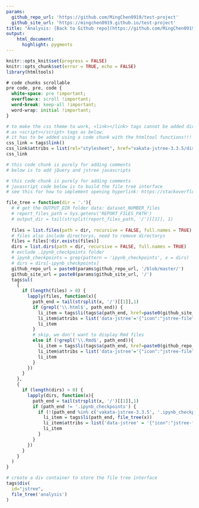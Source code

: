 ```yaml
---
params:
  github_repo_url: 'https://github.com/MingChen0919/test-project'
  github_site_url: 'https://mingchen0919.github.io/test-project'
title: "Analysis: [Back to Github repo](https://github.com/MingChen0919/test-project)"
output:
    html_document:
      highlight: pygments
---
```


```r
knitr::opts_knit$set(progress = FALSE)
knitr::opts_chunk$set(error = TRUE, echo = FALSE)
library(htmltools)
```

```css
# code chunks scrollable
pre code, pre, code {
  white-space: pre !important;
  overflow-x: scroll !important;
  word-break: keep-all !important;
  word-wrap: initial !important;
}
```

```r
# to make the css theme to work, <link></link> tags cannot be added directly 
# as <script></script> tags as below.
# it has to be added using a code chunk with the htmltool functions!!!
css_link = tags$link()
css_link$attribs = list(rel="stylesheet", href="vakata-jstree-3.3.5/dist/themes/default/style.min.css")
css_link
```

```r
# this code chunk is purely for adding comments
# below is to add jQuery and jstree javascripts
```
<script src="https://code.jquery.com/jquery-3.3.1.min.js"></script>
<script src="vakata-jstree-3.3.5/dist/jstree.min.js"></script>

```r
# this code chunk is purely for adding comments
# javascript code below is to build the file tree interface
# see this for how to implement opening hyperlink: https://stackoverflow.com/questions/18611317/how-to-get-i-get-leaf-nodes-in-jstree-to-open-their-hyperlink-when-clicked-when
```
<script>
  $(function () {
    // create an instance when the DOM is ready
    $('#jstree').jstree().bind("select_node.jstree", function (e, data) {
     window.open( data.node.a_attr.href, data.node.a_attr.target )
    });
  });
</script>


```r
file_tree = function(dir = '.'){
  # # get the OUTPUT_DIR folder data: dataset_NUMBER_files
  # report_files_path = Sys.getenv('REPORT_FILES_PATH')
  # output_dir = tail(strsplit(report_files_path, '/')[[1]], 1)
  
  files = list.files(path = dir, recursive = FALSE, full.names = TRUE)
  # files also include directorys, need to remove directorys
  files = files[!dir.exists(files)]
  dirs = list.dirs(path = dir, recursive = FALSE, full.names = TRUE)
  # exclude .ipynb_checkpoints folder
  # ipynb_checkpoints = grep(pattern = 'ipynb_checkpoints', x = dirs)
  # dirs = dirs[-ipynb_checkpoints]
  github_repo_url = paste0(params$github_repo_url, '/blob/master/')
  github_site_url = paste0(params$github_site_url, '/')
  tags$ul(
    {
      if (length(files) > 0) {
        lapply(files, function(x){
          path_end = tail(strsplit(x, '/')[[1]],1)
          if (grepl('\\.html$', path_end)) {
            li_item = tags$li(tags$a(path_end, href=paste0(github_site_url, x)))
            li_item$attribs = list('data-jstree'='{"icon":"jstree-file"}')
            li_item
          }
          # skip, we don't want to display Rmd files
          else if (!grepl('\\.Rmd$', path_end)){
            li_item = tags$li(tags$a(path_end, href=paste0(github_repo_url, x)))
            li_item$attribs = list('data-jstree'='{"icon":"jstree-file"}')
            li_item
          }
        })
      }
    },
    {
      if (length(dirs) > 0) {
        lapply(dirs, function(x){
          path_end = tail(strsplit(x, '/')[[1]],1)
          if (path_end != '.ipynb_checkpoints') {
            if (!(path_end %in% c('vakata-jstree-3.3.5', '.ipynb_checkpoints', 'spark-warehouse', 'ipynb'))) {
              li_item = tags$li(path_end, file_tree(x))
              li_item$attribs = list('data-jstree' = '{"icon":"jstree-folder"}')
              li_item
            }
          }
        })
      }
    }
  )
}
```


```r
# create a div container to store the file tree interface
tags$div(
  id="jstree",
  file_tree('analysis')
)
```


